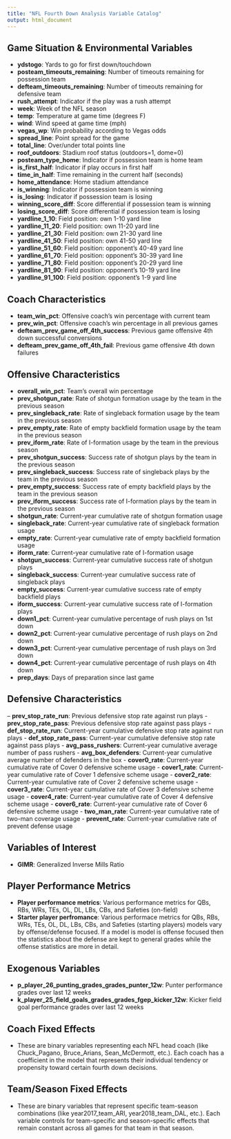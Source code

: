 ```yaml
---
title: "NFL Fourth Down Analysis Variable Catalog"
output: html_document
---
```

## Game Situation & Environmental Variables
- **ydstogo**: Yards to go for first down/touchdown
- **posteam_timeouts_remaining**: Number of timeouts remaining for possession team
- **defteam_timeouts_remaining**: Number of timeouts remaining for defensive team
- **rush_attempt**: Indicator if the play was a rush attempt
- **week**: Week of the NFL season
- **temp**: Temperature at game time (degrees F)
- **wind**: Wind speed at game time (mph)
- **vegas_wp**: Win probability according to Vegas odds
- **spread_line**: Point spread for the game
- **total_line**: Over/under total points line
- **roof_outdoors**: Stadium roof status (outdoors=1, dome=0)
- **posteam_type_home**: Indicator if possession team is home team
- **is_first_half**: Indicator if play occurs in first half
- **time_in_half**: Time remaining in the current half (seconds)
- **home_attendance**: Home stadium attendance
- **is_winning**: Indicator if possession team is winning
- **is_losing**: Indicator if possession team is losing
- **winning_score_diff**: Score differential if possession team is winning
- **losing_score_diff**: Score differential if possession team is losing
- **yardline_1_10**: Field position: own 1-10 yard line
- **yardline_11_20**: Field position: own 11-20 yard line
- **yardline_21_30**: Field position: own 21-30 yard line
- **yardline_41_50**: Field position: own 41-50 yard line
- **yardline_51_60**: Field position: opponent's 40-49 yard line
- **yardline_61_70**: Field position: opponent's 30-39 yard line
- **yardline_71_80**: Field position: opponent's 20-29 yard line
- **yardline_81_90**: Field position: opponent's 10-19 yard line
- **yardline_91_100**: Field position: opponent's 1-9 yard line

## Coach Characteristics
- **team_win_pct**: Offensive coach's win percentage with current team
- **prev_win_pct**: Offensive coach's win percentage in all previous games
- **defteam_prev_game_off_4th_success**: Previous game offensive 4th down successful conversions
- **defteam_prev_game_off_4th_fail**: Previous game offensive 4th down failures

## Offensive Characteristics
- **overall_win_pct**: Team's overall win percentage
- **prev_shotgun_rate**: Rate of shotgun formation usage by the team in the previous season
- **prev_singleback_rate**: Rate of singleback formation usage by the team in the previous season
- **prev_empty_rate**: Rate of empty backfield formation usage by the team in the previous season
- **prev_iform_rate**: Rate of I-formation usage by the team in the previous season
- **prev_shotgun_success**: Success rate of shotgun plays by the team in the previous season
- **prev_singleback_success**: Success rate of singleback plays by the team in the previous season
- **prev_empty_success**: Success rate of empty backfield plays by the team in the previous season
- **prev_iform_success**: Success rate of I-formation plays by the team in the previous season
- **shotgun_rate**: Current-year cumulative rate of shotgun formation usage
- **singleback_rate**: Current-year cumulative rate of singleback formation usage
- **empty_rate**: Current-year cumulative rate of empty backfield formation usage
- **iform_rate**: Current-year cumulative rate of I-formation usage
- **shotgun_success**: Current-year cumulative success rate of shotgun plays
- **singleback_success**: Current-year cumulative success rate of singleback plays
- **empty_success**: Current-year cumulative success rate of empty backfield plays
- **iform_success**: Current-year cumulative success rate of I-formation plays
- **down1_pct**: Current-year cumulative percentage of rush plays on 1st down
- **down2_pct**: Current-year cumulative percentage of rush plays on 2nd down
- **down3_pct**: Current-year cumulative percentage of rush plays on 3rd down
- **down4_pct**: Current-year cumulative percentage of rush plays on 4th down
- **prep_days**: Days of preparation since last game


## Defensive Characteristics
-- **prev_stop_rate_run**: Previous defensive stop rate against run plays
- **prev_stop_rate_pass**: Previous defensive stop rate against pass plays
- **def_stop_rate_run**: Current-year cumulative defensive stop rate against run plays
- **def_stop_rate_pass**: Current-year cumulative defensive stop rate against pass plays
- **avg_pass_rushers**: Current-year cumulative average number of pass rushers
- **avg_box_defenders**: Current-year cumulative average number of defenders in the box
- **cover0_rate**: Current-year cumulative rate of Cover 0 defensive scheme usage
- **cover1_rate**: Current-year cumulative rate of Cover 1 defensive scheme usage
- **cover2_rate**: Current-year cumulative rate of Cover 2 defensive scheme usage
- **cover3_rate**: Current-year cumulative rate of Cover 3 defensive scheme usage
- **cover4_rate**: Current-year cumulative rate of Cover 4 defensive scheme usage
- **cover6_rate**: Current-year cumulative rate of Cover 6 defensive scheme usage
- **two_man_rate**: Current-year cumulative rate of two-man coverage usage
- **prevent_rate**: Current-year cumulative rate of prevent defense usage

## Variables of Interest
- **GIMR**: Generalized Inverse Mills Ratio

## Player Performance Metrics
- **Player performance metrics**: Various performance metrics for QBs, RBs, WRs, TEs, OL, DL, LBs, CBs, and Safeties (on-field)
- **Starter player perfromance**: Various performace metrics for QBs, RBs, WRs, TEs, OL, DL, LBs, CBs, and Safeties (starting players)
models vary by offense/defense focused. If a model is model is offense focused then the statistics about the defense are kept to general grades while the offense statistics are more in detail.


## Exogenous Variables
- **p_player_26_punting_grades_grades_punter_12w**: Punter performance grades over last 12 weeks
- **k_player_25_field_goals_grades_grades_fgep_kicker_12w**: Kicker field goal performance grades over last 12 weeks

## Coach Fixed Effects
- These are binary variables representing each NFL head coach (like Chuck_Pagano, Bruce_Arians, Sean_McDermott, etc.). Each coach has a coefficient in the model that represents their individual tendency or propensity toward certain fourth down decisions.

## Team/Season Fixed Effects
- These are binary variables that represent specific team-season combinations (like year2017_team_ARI, year2018_team_DAL, etc.). Each variable controls for team-specific and season-specific effects that remain constant across all games for that team in that season.